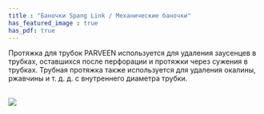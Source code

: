 ```yaml
---
title : "Баночки Spang Link / Механические баночки"
has_featured_image : true
has_pdf: true
---
```


Протяжка для трубок PARVEEN используется для удаления заусенцев в трубках, оставшихся после перфорации и протяжки через сужения в трубках. Трубная протяжка также используется для удаления окалины, ржавчины и т. д. д. с внутреннего диаметра трубки.

<br />
<Image src={image} />